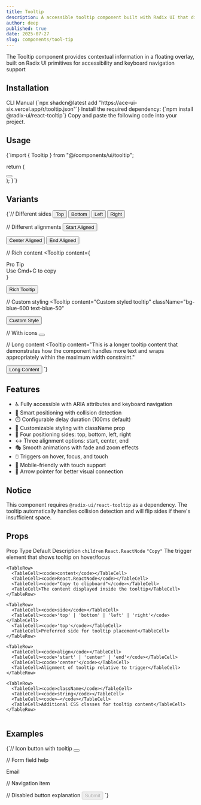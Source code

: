 ```yaml
---
title: Tooltip
description: A accessible tooltip component built with Radix UI that displays helpful information on hover or focus.
author: deep
published: true
date: 2025-07-27
slug: components/tool-tip
---
```


<ComponentPreview name="tool-tip" />

<InfoOut>The Tooltip component provides contextual information in a floating overlay, built on Radix UI primitives for accessibility and keyboard navigation support</InfoOut>

## Installation

<Tabs defaultValue="cli">
<TabsList>
<TabsTrigger value="cli">CLI</TabsTrigger>
  <TabsTrigger value="manual">Manual</TabsTrigger>
</TabsList>
<TabsContent value="cli">
<CopyCode>
      {`npx shadcn@latest add "https://ace-ui-six.vercel.app/r/tooltip.json"`}
    </CopyCode>
</TabsContent>
<TabsContent value="manual">
<Steps>
<Step>Install the required dependency:</Step>
<CopyCode>
{`npm install @radix-ui/react-tooltip`}
</CopyCode>
<Step>Copy and paste the following code into your project.</Step>
<ComponentSource name="tooltip" />
</Steps>
</TabsContent>
</Tabs>

## Usage

<CopyCode>
  {`import { Tooltip } from "@/components/ui/tooltip";

  return (
    <div>
      <Tooltip content="Copy to clipboard">
        <button className="p-2 rounded hover:bg-gray-100">
          <Copy className="w-4 h-4" />
        </button>
      </Tooltip>
    </div>
  );
}`}
</CopyCode>

## Variants

<CopyCode>
  {`// Different sides
<Tooltip content="Tooltip on top" side="top">
  <button>Top</button>
</Tooltip>

<Tooltip content="Tooltip on bottom" side="bottom">
  <button>Bottom</button>
</Tooltip>

<Tooltip content="Tooltip on left" side="left">
  <button>Left</button>
</Tooltip>

<Tooltip content="Tooltip on right" side="right">
  <button>Right</button>
</Tooltip>

// Different alignments
<Tooltip content="Aligned to start" align="start">
  <button>Start Aligned</button>
</Tooltip>

<Tooltip content="Centered alignment" align="center">
  <button>Center Aligned</button>
</Tooltip>

<Tooltip content="Aligned to end" align="end">
  <button>End Aligned</button>
</Tooltip>

// Rich content
<Tooltip 
  content={
    <div>
      <div className="font-semibold">Pro Tip</div>
      <div className="text-xs opacity-90">Use Cmd+C to copy</div>
    </div>
  }
>
  <button>Rich Tooltip</button>
</Tooltip>

// Custom styling
<Tooltip 
  content="Custom styled tooltip"
  className="bg-blue-600 text-blue-50"
>
  <button>Custom Style</button>
</Tooltip>

// With icons
<Tooltip content="Delete this item">
  <button className="text-red-500 hover:text-red-700">
    <Trash2 className="w-4 h-4" />
  </button>
</Tooltip>

// Long content
<Tooltip 
  content="This is a longer tooltip content that demonstrates how the component handles more text and wraps appropriately within the maximum width constraint."
>
  <button>Long Content</button>
</Tooltip>`}
</CopyCode>

## Features

- ♿ Fully accessible with ARIA attributes and keyboard navigation
- 🎯 Smart positioning with collision detection
- ⏱️ Configurable delay duration (100ms default)
- 🎨 Customizable styling with className prop
- 📍 Four positioning sides: top, bottom, left, right
- ↔️ Three alignment options: start, center, end
- 🎭 Smooth animations with fade and zoom effects
- 🖱️ Triggers on hover, focus, and touch
- 📱 Mobile-friendly with touch support
- 🎯 Arrow pointer for better visual connection

## Notice

This component requires `@radix-ui/react-tooltip` as a dependency. The tooltip automatically handles collision detection and will flip sides if there's insufficient space.

## Props

<Table>
  <TableHeader>
    <TableRow>
      <TableHead>Prop</TableHead>
      <TableHead>Type</TableHead>
      <TableHead>Default</TableHead>
      <TableHead>Description</TableHead>
    </TableRow>
  </TableHeader>
  <TableBody>
    <TableRow>
      <TableCell><code>children</code></TableCell>
      <TableCell><code>React.ReactNode</code></TableCell>
      <TableCell><code>"Copy"</code></TableCell>
      <TableCell>The trigger element that shows tooltip on hover/focus</TableCell>
    </TableRow>
    
    <TableRow>
      <TableCell><code>content</code></TableCell>
      <TableCell><code>React.ReactNode</code></TableCell>
      <TableCell><code>"Copy to clipboard"</code></TableCell>
      <TableCell>The content displayed inside the tooltip</TableCell>
    </TableRow>
   
    <TableRow>
      <TableCell><code>side</code></TableCell>
      <TableCell><code>'top' | 'bottom' | 'left' | 'right'</code></TableCell>
      <TableCell><code>'top'</code></TableCell>
      <TableCell>Preferred side for tooltip placement</TableCell>
    </TableRow>
    
    <TableRow>
      <TableCell><code>align</code></TableCell>
      <TableCell><code>'start' | 'center' | 'end'</code></TableCell>
      <TableCell><code>'center'</code></TableCell>
      <TableCell>Alignment of tooltip relative to trigger</TableCell>
    </TableRow>
    
    <TableRow>
      <TableCell><code>className</code></TableCell>
      <TableCell><code>string</code></TableCell>
      <TableCell><code>—</code></TableCell>
      <TableCell>Additional CSS classes for tooltip content</TableCell>
    </TableRow>
    
  </TableBody>
</Table>

## Examples

<CopyCode>
  {`// Icon button with tooltip
<Tooltip content="Save document" side="bottom">
  <button className="p-2 rounded-full hover:bg-gray-100 transition-colors">
    <Save className="w-5 h-5 text-gray-600" />
  </button>
</Tooltip>

// Form field help
<div className="flex items-center gap-2">
  <label htmlFor="email">Email</label>
  <Tooltip content="We'll never share your email address">
    <HelpCircle className="w-4 h-4 text-gray-400" />
  </Tooltip>
</div>

// Navigation item
<Tooltip content="Go to dashboard" side="right">
  <a href="/dashboard" className="p-2 block rounded hover:bg-gray-100">
    <Home className="w-5 h-5" />
  </a>
</Tooltip>

// Disabled button explanation
<Tooltip content="Please fill all required fields to continue">
  <button disabled className="px-4 py-2 bg-gray-300 text-gray-500 rounded cursor-not-allowed">
    Submit
  </button>
</Tooltip>`}
</CopyCode>